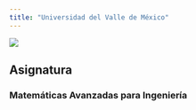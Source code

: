 ```yaml
---
title: "Universidad del Valle de México"
---
```


![](images/UVM_web.jpg)

## Asignatura

### __Matemáticas Avanzadas para Ingeniería__
